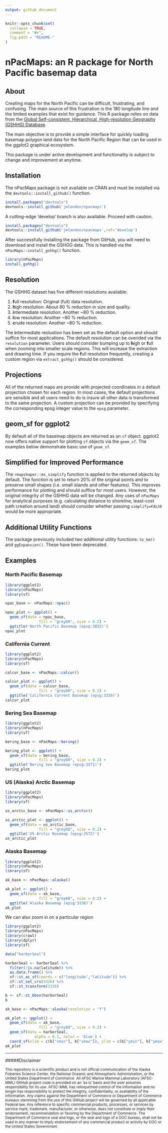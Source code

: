 ```yaml
---
output: github_document
---
```


<!-- README.md is generated from README.Rmd. Please edit that file -->

```r
knitr::opts_chunk$set(
  collapse = TRUE,
  comment = "#>",
  fig.path = "README-"
)
```

# nPacMaps: an R package for North Pacific basemap data

## About

Creating maps for the North Pacific can be difficult, frustrating, and confusing.
The main source of this frustration is the 180 longitude line and the limited
examples that exist for guidance. This R package relies on data from the [Global 
Self-consistent, Hierarchical, High-resolution Geography (GSHHG) Database](https://www.soest.hawaii.edu/pwessel/gshhg/).

The main objective is to provide a simple interface for quickly loading basemap
polygon land data for the North Pacific Region that can be used in the
ggplot2 graphical ecosystem.

This package is under active development and functionality is subject to change
and improvement at anytime.

## Installation

The nPacMaps package is not available on CRAN and must be installed via the
`devtools::install_github()` function.

```r
install.packages("devtools")
devtools::install_github('jmlondon/npacmaps')
```

A cutting-edge 'develop' branch is also available. Proceed with caution.

```r
install.packages("devtools")
devtools::install_github('jmlondon/npacmaps',ref='develop')
```

After successfully installing the package from GitHub, you will need to download
and install the GSHGG data. This is handled via the `nPacMaps::install_gshhg()`
function.

```r
library(nPacMaps)
install_gshhg()
```

## Resolution

The GSHHG dataset has five different resolutions available:

1. **f**ull resolution: Original (full) data resolution.
2. **h**igh resolution: About 80 % reduction in size and quality.
3. **i**ntermediate resolution: Another ~80 % reduction.
4. **l**ow resolution: Another ~80 % reduction.
5. **c**rude resolution: Another ~80 % reduction.

The **i**ntermediate reolustion has been set as the default option and should
suffice for most applications. The default resolution can be overided via the
`resolution` parameter. Users should consider bumping up to **h**igh or
**f**ull when zooming into smaller scale regions. This will increase the 
extraction and drawing time. If you require the **f**ull resolution frequently, 
creating a custom region via `extract_gshhg()` should be considered.

## Projections

All of the returned maps are provide with projected coordinates in a default
projection chosen for each region. In most cases, the default projections
are sensible and all users need to do is insure all other data is transformed
to the same projection. A custom projection can be provided by specifying the 
corresponding epsg integer value to the `epsg` parameter.

## geom_sf for ggplot2

By default all of the basemap objects are returned as an `sf` object. ggplot2
now offers native support for plotting `sf` objects via the `geom_sf`. The 
examples below demonstrate basic use of `geom_sf`.

## Simplified for Improved Performance

The `rmapshaper::ms_simplify` function is applied to the returned objects by default. 
The function is set to return 20% of the original points and to preserve small shapes (i.e. small islands and other features). This improves performance for plotting and should suffice for most users. However, the original integrity of the GSHHG data will be changed. Any uses of `nPacMaps` for analytical purposes (e.g. calculating distance to shoreline, least-cost path creation around land) should consider whether passing `simplify=FALSE` would be more appropriate.

## Additional Utility Functions

The package previously included two additional utility functions: `to_km()` and 
`ggExpansion()`. These have been deprecated.

## Examples

### North Pacific Basemap

```r
library(ggplot2)
library(nPacMaps)
library(sf)

npac_base <- nPacMaps::npac()

npac_plot <- ggplot() + 
  geom_sf(data = npac_base,
               fill = "grey60", size = 0.2) +
  ggtitle('North Pacific Basemap (epsg:3832)')
npac_plot
```

### California Current

```r
library(ggplot2)
library(nPacMaps)
library(sf)

calcur_base <- nPacMaps::calcur()

calcur_plot <- ggplot() + 
  geom_sf(data = calcur_base,
               fill = "grey60", size = 0.2) +
  ggtitle('California Current Basemap (epsg:3310)')
calcur_plot
```

### Bering Sea Basemap

```r
library(ggplot2)
library(nPacMaps)
library(sf)

bering_base <- nPacMaps::bering()

bering_plot <- ggplot() + 
  geom_sf(data = bering_base,
               fill = "grey60", size = 0.2) +
  ggtitle('Bering Sea Basemap (epsg:3571)')
bering_plot
```

### US (Alaska) Arctic Basemap

```r
library(ggplot2)
library(nPacMaps)
library(sf)

us_arctic_base <- nPacMaps::us_arctic()

us_arctic_plot <- ggplot() + 
  geom_sf(data = us_arctic_base,
               fill = "grey60", size = 0.2) +
  ggtitle('US Arctic Basemap (epsg:3572)')
us_arctic_plot
```

### Alaska Basemap

```r
library(ggplot2)
library(nPacMaps)
library(sf)

ak_base <- nPacMaps::alaska()

ak_plot <- ggplot() + 
  geom_sf(data = ak_base,
               fill = "grey60", size = 0.2) +
  ggtitle('Alaska Basemap (epsg:3338)')
ak_plot
```

We can also zoom in on a particular region

```r
library(ggplot2)
library(nPacMaps)
library(crawl)
library(dplyr)
library(sf)

data("harborSeal")

harborSeal <- harborSeal %>% 
  filter(!is.na(latitude)) %>% 
  as.data.frame() %>% 
  sf::st_as_sf(coords = c("longitude","latitude")) %>% 
  sf::st_set_crs(4326) %>% 
  sf::st_transform(3338)

b <- sf::st_bbox(harborSeal)
b

ak_base <- nPacMaps::alaska(resolution = "f")

ak_plot <- ggplot() + 
  geom_sf(data = ak_base,
               fill = "grey60", size = 0.2) +
  geom_sf(data = harborSeal,
             alpha = 0.1, color = 'blue') +
  coord_sf(xlim = c(b["xmin"], b["xmax"]), ylim = c(b["ymin"], b["ymax"]))
ak_plot
```

*************************************************

#####Disclaimer

<sub>This repository is a scientific product and is not official communication of the Alaska Fisheries Science Center, the National Oceanic and Atmospheric Administration, or the United States Department of Commerce. All AFSC Marine Mammal Laboratory (AFSC-MML) GitHub project code is provided on an ‘as is’ basis and the user assumes responsibility for its use. AFSC-MML has relinquished control of the information and no longer has responsibility to protect the integrity, confidentiality, or availability of the information. Any claims against the Department of Commerce or Department of Commerce bureaus stemming from the use of this GitHub project will be governed by all applicable Federal law. Any reference to specific commercial products, processes, or services by service mark, trademark, manufacturer, or otherwise, does not constitute or imply their endorsement, recommendation or favoring by the Department of Commerce. The Department of Commerce seal and logo, or the seal and logo of a DOC bureau, shall not be used in any manner to imply endorsement of any commercial product or activity by DOC or the United States Government.</sub>

